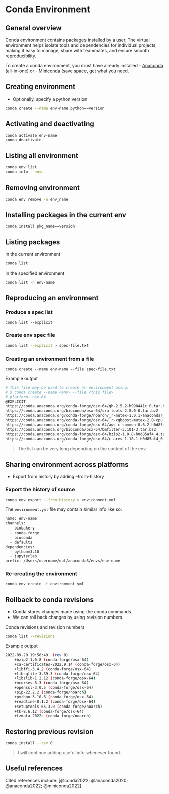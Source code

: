 # Conda Environment {#manage-conda-env}

## General overview

Conda environment contains packages installed by a user. The virtual environment helps isolate tools and dependencies for individual projects, making it easy to manage, share with teammates, and ensure smooth reproducibility. 

To create a conda environment, you must have already installed
- [Anaconda](https://www.anaconda.com/products/distribution) (all-in-one) or
- [Miniconda](https://docs.conda.io/en/latest/miniconda.html) (save space, get what you need.

## Creating environment 
- Optionally, specify a python version
```bash
conda create --name env-name python==version
```

## Activating and deactivating
```bash
conda activate env-name
conda deactivate
```

## Listing all environment
```bash
conda env list
conda info --envs
```

## Removing environment
```bash
conda env remove -n env_name
```

## Installing packages in the current env
```bash
conda install pkg_name==version
```

## Listing packages 
In the current environment
```bash
conda list
```

In the specified environment
```bash
conda list -n env-name
```

## Reproducing an environment
### Produce a spec list
```
conda list --explicit
```

### Create env spec file 
```bash
conda list --explicit > spec-file.txt
```

### Creating an environment from a file  
```
conda create --name env-name --file spec-file.txt
```

Example output
```bash
# This file may be used to create an environment using:
# $ conda create --name <env> --file <this file>
# platform: osx-64
@EXPLICIT
https://conda.anaconda.org/conda-forge/osx-64/gh-2.5.2-h990441c_0.tar.bz2
https://conda.anaconda.org/bioconda/osx-64/sra-tools-2.8.0-0.tar.bz2
https://conda.anaconda.org/conda-forge/noarch/_r-mutex-1.0.1-anacondar_1.tar.bz2
https://conda.anaconda.org/conda-forge/osx-64/_r-xgboost-mutex-2.0-cpu_0.tar.bz2
https://conda.anaconda.org/conda-forge/osx-64/aws-c-common-0.6.2-h0d85af4_0.tar.bz2
https://conda.anaconda.org/bioconda/osx-64/bmfilter-3.101-3.tar.bz2
https://conda.anaconda.org/conda-forge/osx-64/bzip2-1.0.8-h0d85af4_4.tar.bz2
https://conda.anaconda.org/conda-forge/osx-64/c-ares-1.18.1-h0d85af4_0.tar.bz2
```
> The list can be very long depending on the content of the env.

## Sharing environment across platforms
- Export from history by adding --from-history

### Export the history of source
```bash
conda env export --from-history > environment.yml
```
The `environment.yml` file may contain similar info like so:
```bash
name: env-name
channels:
  - biobakery
  - conda-forge
  - bioconda
  - defaults
dependencies:
  - python=3.10
  - jupyterlab
prefix: /Users/username/opt/anaconda3/envs/env-name
```

### Re-creating the environment
```bash
conda env create -f environment.yml
```

## Rollback to conda revisions
- Conda stores changes made using the conda commands. 
- We can roll back changes by using revision numbers.

Conda revisions and revision numbers
```bash
conda list --revisions
```

Example output
```bash
2022-09-20 19:58:49  (rev 0)
    +bzip2-1.0.8 (conda-forge/osx-64)
    +ca-certificates-2022.9.14 (conda-forge/osx-64)
    +libffi-3.4.2 (conda-forge/osx-64)
    +libsqlite-3.39.3 (conda-forge/osx-64)
    +libzlib-1.2.12 (conda-forge/osx-64)
    +ncurses-6.3 (conda-forge/osx-64)
    +openssl-3.0.5 (conda-forge/osx-64)
    +pip-22.2.2 (conda-forge/noarch)
    +python-3.10.6 (conda-forge/osx-64)
    +readline-8.1.2 (conda-forge/osx-64)
    +setuptools-65.3.0 (conda-forge/noarch)
    +tk-8.6.12 (conda-forge/osx-64)
    +tzdata-2022c (conda-forge/noarch)
```

## Restoring previous revision
```bash
conda install --rev 0
```

> I will continue adding useful info whenever found.

## Useful references
Cited references include: [@conda2022; @anaconda2020; @anaconda2022; @miniconda2022]

